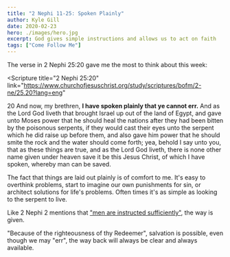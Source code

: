 ```yaml
---
title: "2 Nephi 11-25: Spoken Plainly"
author: Kyle Gill
date: 2020-02-23
hero: ./images/hero.jpg
excerpt: God gives simple instructions and allows us to act on faith
tags: ["Come Follow Me"]
---
```


The verse in 2 Nephi 25:20 gave me the most to think about this week:

<Scripture
  title="2 Nephi 25:20"
  link="https://www.churchofjesuschrist.org/study/scriptures/bofm/2-ne/25.20?lang=eng"
>
  20 And now, my brethren, <b>I have spoken plainly that ye cannot err.</b> And
  as the Lord God liveth that brought Israel up out of the land of Egypt, and
  gave unto Moses power that he should heal the nations after they had been
  bitten by the poisonous serpents, if they would cast their eyes unto the
  serpent which he did raise up before them, and also gave him power that he
  should smite the rock and the water should come forth; yea, behold I say unto
  you, that as these things are true, and as the Lord God liveth, there is none
  other name given under heaven save it be this Jesus Christ, of which I have
  spoken, whereby man can be saved.
</Scripture>

The fact that things are laid out plainly is of comfort to me. It's easy to overthink problems, start to imagine our own punishments for sin, or architect solutions for life's problems. Often times it's as simple as looking to the serpent to live.

Like 2 Nephi 2 mentions that ["men are instructed sufficiently"](/2-Nephi-1-5:-Agency-and-Repentance), the way is given.

"Because of the righteousness of thy Redeemer", salvation is possible, even though we may "err", the way back will always be clear and always available.
